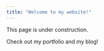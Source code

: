 ```yaml
---
title: "Welcome to my website!"
---
```


This page is under construction.

Check out my portfolio and my blog!